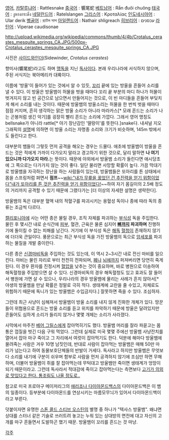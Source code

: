 [[영어]], [[카탈루냐어]] : Rattlesnake
[[중국어]] : 響尾蛇
[[베트남어]] : Rắn đuôi chuông
[[태국어]] : งูหางกระดิ่ง
[[네덜란드어]] : Ratelslangen
[[그리스어]] : Κροταλίας
[[인도네시아어]] : Ular derik
[[벵골어]] : র‌্যাটল সাপ
[[아일랜드어]] : Nathair shligreach
[[히브리어]] : עכסנים
[[라틴어]] : Viperae caudisonae

http://upload.wikimedia.org/wikipedia/commons/thumb/4/4b/Crotalus_cerastes_mesquite_springs_CA.JPG/500px-Crotalus_cerastes_mesquite_springs_CA.JPG

사진은 [[사이드와인더]](Sidewinder, ''Crotalus cerastes'')

향미사(響尾蛇)라고도 하며 [[맹독]]을 지닌 [[독사]]이다. 본래 우리나라에 서식하지 않으며, 주된 서식지는 북아메리카 대륙이다.

이름에 '방울'이 들어가 있는 것에서 알 수 있듯, [[꼬리]] 끝에 있는 방울을 흔들어 소리를 낼 수 있다. 이 방울은 방울뱀이 허물을 벗을 때마다 꼬리 끝 부분의 마디 하나가 허물이 벗겨지지 않고 빈 공간으로 남으면서 만들어지는 것으로, 이 빈 마디들을 흔들어 부딪치게 해서 소리를 내는 것이다. 때문에 방울뱀의 방울소리는 허물을 한 번씩 벗을 때마다 점점 커지며, 흔히 생각하는 맑은 방울 소리가 아니라 마라카스[* 모래 흔드는 소리가 나는 곤봉처럼 생긴 악기]를 굉장히 빨리 흔드는 소리에 가깝다. 그래서 영어 명칭도 bellsnake가 아니라 rattle[* 아기 장난감인 '딸랑이'를 뜻한다.]snake다. 내셔널 지오그래픽의 [http://navercast.naver.com/contents.nhn?rid=57&contents_id=17971&leafId=57 설명]에 의하면 이 방울 소리는 자명종 소리와 크기가 비슷하며, 145m 밖에서도 들린다고 한다.

대부분의 뱀들이 그렇듯 먼저 공격을 해오는 경우는 드물다. 애초에 방울뱀이 방울을 흔드는 것은 적에게 가까이 다가오지 말라고 경고하기 위한 것으로, 달리 말하면 '''나 여기 있으니까 다가오지 마라.'''는 뜻이다. 때문에 야외에서 방울뱀 소리가 들린다면 애시당초에 그 쪽으로는 다가가지 않는 것이 좋다. 일단 물리면 사망할 확률이 높다. 가끔 막대기로 방울뱀을 자극하는 장난을 하는 사람들이 있는데, 방울뱀들은 또아리를 튼 상태에서 몸을 스프링처럼 펴면서 '''점프'''~~[[wiki:"내가 무릎을 꿇었던 건 추진력을 얻기 위함이었다"내가 또아리를 튼 것은 추진력을 얻기 위함이었다!]]~~하여 자기 몸길이의 2.5배 정도의 거리까지 공격할 수 있기 때문에 그랬다가는 [더 이상의 자세한 설명은 생략한다].

방울뱀의 독은 대부분 혈액 내의 적혈구를 파괴시키는 용혈성 독이나 종에 따라 독의 종류는 조금씩 다르다.

[[캘리포니아]]에 사는 어떤 종은 물릴 경우, 조직 자체를 파괴하는 [[부식성]] 독을 주입한다. 물린 후 몇시간 내로 순식간에 [[피부]], 혈관, 근육은 물론 심지어 '''[[뼈]]까지 파괴하며''' 진행하기에 돌이킬 수 없는 피해를 남긴다. 거기에 이 부식성 독은 [[해독]] [[혈청]]이 존재하지 않기에 더더욱 큰일이다. 풍문으로는 최근 부식성 독을 가진 방울뱀의 독으로 [[암]]세포를 파괴하는 물질을 개발 중이란다.

다른 종은 [[신경]]마비독을 주입하는 것도 있는데, 이 역시 2~3시간 내로 전신 마비를 일으킨다. 마비는 물린 자리로 부터 천천히 전파되며, [[폐]]나 [[뇌]]에까지 퍼져버리면 당연히 죽게 된다. 이 경우 환자를 진정시켜 [[혈압]]을 낮추는 것이 중요하며, 바로 병원으로 이송하여 해독혈청을 주입받으면 살 수 있다. 신경마비독의 경우 해독혈청도 있고 효과도 잘 들어서 병원에 가면 살 수 있으나, 우리나라의 경우 방울뱀에 물리는 사례가 흔치 않아서[* 야생의 방울뱀을 만날 확률은 정말로 극히 적다. 생태계에 교란을 줄 수있고, 자체로도 위험하기 때문에 독니가 있는 방울뱀은 수입금지다.] 잘못하면 죽을 수 있다. 조심하자.

그런데 최근 사냥이 심해져서 방울뱀이 방울 소리를 내지 않게 진화한 개체가 있다. 땅꾼들이 위협용으로 흔드는 방울 소리를 듣고 위치를 파악하기 때문에 방울은 달려있지만 흔들어도 심하게 소리가 들리지 않거나 몇몇 개체는 소리가 사라졌다.

사막에서 마주친 [[베어 그릴스]]에게 잡아먹히기도 했다. 방울뱀 머리를 잘라 파묻고는 몸통은 껍질을 벗긴 다음 구워 먹었다.  그런데 실제로 미국 몇몇 주에선 방울뱀 사냥잔치를 열어서 잡아 마구 죽이고 그 자리에서 여럿이 잡아먹기도 한다. 덕분에 해마다 방울뱀에 물려죽는 사람은 겨우 10명 남짓인데, 반대로 사람이 잡아먹는 방울뱀은 매해 50만 마리가 넘는다고 하여 동물보호단체들의 반발이 거세다. 독사라고 하지만 방울뱀은 무엇보다 소리를 내기에 구분이 쉬우며 함부로 사람을 먼저 공격하지 않기에 조심만 하면 무해하며, 더불어 방울뱀이 쥐를 잘 잡아먹는데 무턱대고 방울뱀만 죽이면 생태계가 엉망이 되기 때문이라고. 그런데 독사라서 적대감에 죽이고 잡아먹는다는 측면보다 [http://terms.naver.com/entry.nhn?docId=911751&cid=41312&categoryId=41432 고기가 의외로 맛있다고 한다. 통조림도 나올 정도로..]

참고로 미국 프로야구 메이저리그의 [[애리조나 다이아몬드백스]]의 다이아몬드백은 이 뱀의 일종이다. 등부분에 다이아몬드를 연상시키는 마름모무늬가 있어서 다이아몬드백이라고 부른다.

덧붙이자면 유명한 [[스톤 콜드 스티브 오스틴]]의 별명 중 하나가 "텍사스 방울뱀". 왜냐면 상대를 스터너 같은 기술로 쓰러트려 놓고는 누워 있는 상대방의 면전에 대고 자신의 고개를 마구 흔들면서 도발하곤 했기 때문. 방울뱀이 꼬리를 흔드는 것 마냥.

[[각주]]
